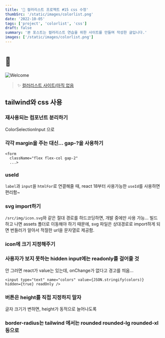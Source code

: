 ```yaml
---
title: '🎉 컬러리스트 프로젝트 #15 css 수정'
thumbSrc: '/static/images/colorlist.png'
date: '2022-10-05'
tags: ['project', 'colorlist', 'css']
draft: false
summary: '본 포스트는 컬러리스트 연습을 위한 사이트를 만들며 작성한 글입니다.'
images: ['/static/images/colorlist.png']
---
```


# 📌

![Welcome](/static/images/colorlist.png)

> ✨ [컬러리스트 사이트(아직 없음](https://www.)

## tailwind와 css 사용

### 재사용되는 컴포넌트 분리하기

ColorSelectionInput 으로

### 각각 margin을 주는 대신... gap-?을 사용하기

```tsx
<form
  className="flex flex-col gap-2"
  ...>
```

### useId

`label`과 `input`을 `htmlFor`로 연결해줄 때, react 18부터 사용가능한 `useId`를 사용하면 편리함~

### svg import하기

`/src/img/icon.svg`와 같은 절대 경로를 하드코딩하면, 개발 중에만 사용 가능...
빌드하고 나면 assets 폴더로 이동해야 하기 때문에, svg 파일은 상대경로로 import하게 되면 번들러가 알아서 적절한 url을 문자열로 제공함.

### icon에 크기 지정해주기

### 사용자가 보지 못하는 hidden input에는 readonly를 걸어줄 것

안 그러면 react가 value는 있는데, onChange가 없다고 경고를 띄움...

```tsx
<input type="text" name="colors" value={JSON.stringify(colors)} hidden={true} readOnly />
```

### 버튼은 height를 직접 지정하지 말자

글자 크기가 변하면, height가 동적으로 늘어나도록

### border-radius는 tailwind 에서는 rounded rounded-lg rounded-xl 등으로
